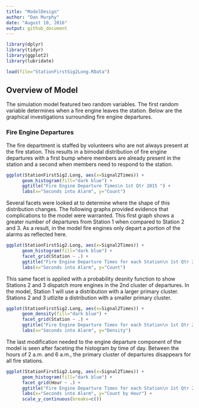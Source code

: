 ```yaml
---
title: "ModelDesign"
author: "Dan Murphy"
date: "August 10, 2016"
output: github_document
---
```


```r
library(dplyr)
library(tidyr)
library(ggplot2)
library(lubridate)

load(file="StationFirstSig2Long.RData")
```

## Overview of Model

The simulation model featured two random variables.  The first random variable determines when a fire engine leaves the station.  Below are the graphical investigations surrounding fire engine departures.    

### Fire Engine Departures

The fire department is staffed by volunteers who are not always present at the fire station.  This results in a bimodal distribution of fire engine departures with a first bump where members are already present in the station and a second when members need to respond to the station.  


```r
ggplot(StationFirstSig2.Long, aes(x=Signal2Times)) + 
      geom_histogram(fill="dark blue") + 
      ggtitle("Fire Engine Departure Times\n 1st Qtr 2015 ") + 
      labs(x="Seconds into Alarm", y="Count")

```

Several facets were looked at to determine where the shape of this distribution changes.  The following graphs provided evidence that complications to the model were warranted.  This first graph shows a greater number of departures from Station 1 when compared to Station 2 and 3.  As a result, in the model fire engines only depart a portion of the alarms as reflected here.   

```r
ggplot(StationFirstSig2.Long, aes(x=Signal2Times)) + 
      geom_histogram(fill="dark blue") +
      facet_grid(Station ~ .) + 
      ggtitle("Fire Engine Departure Times for each Station\n 1st Qtr 2015 ") + 
      labs(x="Seconds into Alarm", y="Count")

```

This same facet is applied with a probability desnity function to show Stations 2 and 3 dispatch more engines in the 2nd cluster of departures.  In the model, Station 1 will use a distribution with a larger primary cluster.  Stations 2 and 3 utlizite a distribution with a smaller primary cluster.  

```r
ggplot(StationFirstSig2.Long, aes(x=Signal2Times)) + 
      geom_density(fill="dark blue") +
      facet_grid(Station ~ .) + 
      ggtitle("Fire Engine Departure Times for each Station\n 1st Qtr 2015 ") + 
      labs(x="Seconds into Alarm", y="Density")

```

The last modification needed to the engine departure component of the model is seen after faceting the histogram by time of day.  Between the hours of 2 a.m. and 6 a.m., the primary cluster of departures disappears for all fire stations.  

```r
ggplot(StationFirstSig2.Long, aes(x=Signal2Times)) + 
      geom_histogram(fill="dark blue") +
      facet_grid(Hour ~ .) + 
      ggtitle("Fire Engine Departure Times for each Station\n 1st Qtr 2015 ") + 
      labs(x="Seconds into Alarm", y="Count by Hour") +
      scale_y_continuous(breaks=c())
```
